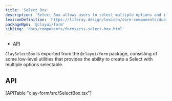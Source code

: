 ```yaml
---
title: 'Select Box'
description: 'Select Box allows users to select multiple options and if needed the ability to reorder selected options.'
lexiconDefinition: 'https://liferay.design/lexicon/core-components/dual-listbox/'
packageNpm: '@clayui/form'
sibling: 'docs/components/forms/css-select-box.html'
---
```


<div class="nav-toc-absolute">
<div class="nav-toc">

-   [API](#api)

</div>
</div>


`ClaySelectBox` is exported from the `@clayui/form` package, consisting of some low-level utilities that provides the ability to create a Select with multiple options selectable.

<SelectBox />

## API

<div>[APITable "clay-form/src/SelectBox.tsx"]</div>
